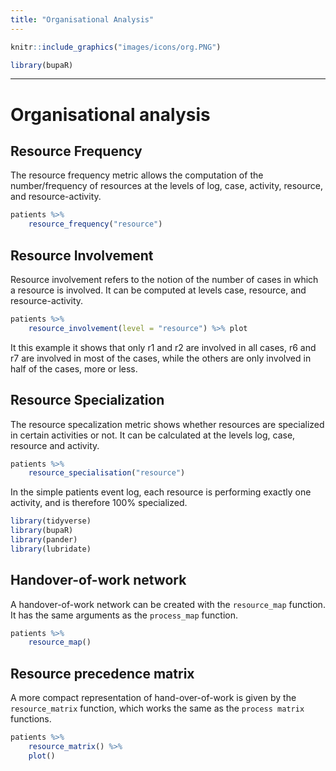 ```yaml
---
title: "Organisational Analysis"
---
```


```r
knitr::include_graphics("images/icons/org.PNG")
```


```r
library(bupaR)
```

***

# Organisational analysis

## Resource Frequency

The resource frequency metric allows the computation of the number/frequency of resources at the levels of log, case, activity, resource, and resource-activity.

```r
patients %>%
	resource_frequency("resource")
```

## Resource Involvement

Resource involvement refers to the notion of the number of cases in which a resource is involved. It can be computed at levels case, resource, and resource-activity. 

```r
patients %>%
	resource_involvement(level = "resource") %>% plot
```
It this example it shows that only r1 and r2 are involved in all cases, r6 and r7 are involved in most of the cases, while the others are only involved in half of the cases, more or less.


## Resource Specialization

The resource specalization metric shows whether resources are specialized in certain activities or not. It can be calculated at the levels log, case, resource and activity.

```r
patients %>%
	resource_specialisation("resource")
```
In the simple patients event log, each resource is performing exactly one activity, and is therefore 100% specialized.

	
```r
library(tidyverse)
library(bupaR)
library(pander)
library(lubridate)
```


## Handover-of-work network

A handover-of-work network can be created with the `resource_map` function. It has the same arguments as the `process_map` function. 

```r
patients %>%
	resource_map()
```

## Resource precedence matrix

A more compact representation of hand-over-of-work is given by the `resource_matrix` function, which works the same as the `process matrix` functions.

```r
patients %>%
	resource_matrix() %>%
	plot()
```


